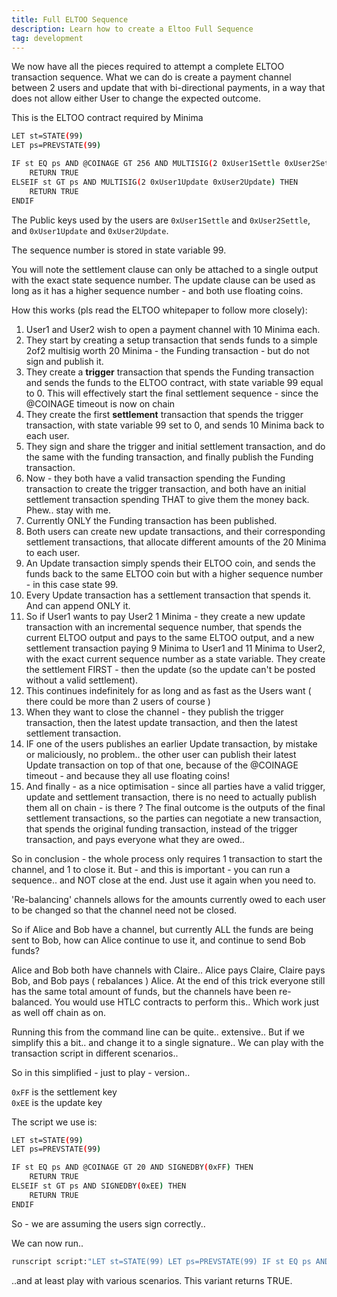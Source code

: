 ```yaml
---
title: Full ELTOO Sequence
description: Learn how to create a Eltoo Full Sequence
tag: development
---
```


We now have all the pieces required to attempt a complete ELTOO transaction sequence. What we can do is create a payment channel between 2 users and update that with bi-directional payments, in a way that does not allow either User to change the expected outcome.

This is the ELTOO contract required by Minima

```bash
LET st=STATE(99)
LET ps=PREVSTATE(99)

IF st EQ ps AND @COINAGE GT 256 AND MULTISIG(2 0xUser1Settle 0xUser2Settle) THEN
    RETURN TRUE
ELSEIF st GT ps AND MULTISIG(2 0xUser1Update 0xUser2Update) THEN
    RETURN TRUE
ENDIF
```

The Public keys used by the users are `0xUser1Settle` and `0xUser2Settle`, and `0xUser1Update` and `0xUser2Update`.

The sequence number is stored in state variable 99.

You will note the settlement clause can only be attached to a single output with the exact state sequence number. The update clause can be used as long as it has a higher sequence number - and both use floating coins.

How this works (pls read the ELTOO whitepaper to follow more closely):

1. User1 and User2 wish to open a payment channel with 10 Minima each.
2. They start by creating a setup transaction that sends funds to a simple 2of2 multisig worth 20 Minima - the Funding transaction - but do not sign and publish it.
3. They create a **trigger** transaction that spends the Funding transaction and sends the funds to the ELTOO contract, with state variable 99 equal to 0. This will effectively start the final settlement sequence - since the @COINAGE timeout is now on chain
4. They create the first **settlement** transaction that spends the trigger transaction, with state variable 99 set to 0, and sends 10 Minima back to each user.
5. They sign and share the trigger and initial settlement transaction, and do the same with the funding transaction, and finally publish the Funding transaction.
6. Now - they both have a valid transaction spending the Funding transaction to create the trigger transaction, and both have an initial settlement transaction spending THAT to give them the money back. Phew.. stay with me.
7. Currently ONLY the Funding transaction has been published.
8. Both users can create new update transactions, and their corresponding settlement transactions, that allocate different amounts of the 20 Minima to each user.
9. An Update transaction simply spends their ELTOO coin, and sends the funds back to the same ELTOO coin but with a higher sequence number - in this case state 99.
10. Every Update transaction has a settlement transaction that spends it. And can append ONLY it.
11. So if User1 wants to pay User2 1 Minima - they create a new update transaction with an incremental sequence number, that spends the current ELTOO output and pays to the same ELTOO output, and a new settlement transaction paying 9 Minima to User1 and 11 Minima to User2, with the exact current sequence number as a state variable. They create the settlement FIRST - then the update (so the update can't be posted without a valid settlement).
12. This continues indefinitely for as long and as fast as the Users want ( there could be more than 2 users of course )
13. When they want to close the channel - they publish the trigger transaction, then the latest update transaction, and then the latest settlement transaction.
14. IF one of the users publishes an earlier Update transaction, by mistake or maliciously, no problem.. the other user can publish their latest Update transaction on top of that one, because of the @COINAGE timeout - and because they all use floating coins!
15. And finally - as a nice optimisation - since all parties have a valid trigger, update and settlement transaction, there is no need to actually publish them all on chain - is there ? The final outcome is the outputs of the final settlement transactions, so the parties can negotiate a new transaction, that spends the original funding transaction, instead of the trigger transaction, and pays everyone what they are owed..

So in conclusion - the whole process only requires 1 transaction to start the channel, and 1 to close it. But - and this is important - you can run a sequence.. and NOT close at the end. Just use it again when you need to.

'Re-balancing' channels allows for the amounts currently owed to each user to be changed so that the channel need not be closed.

So if Alice and Bob have a channel, but currently ALL the funds are being sent to Bob, how can Alice continue to use it, and continue to send Bob funds?

Alice and Bob both have channels with Claire.. Alice pays Claire, Claire pays Bob, and Bob pays ( rebalances ) Alice. At the end of this trick everyone still has the same total amount of funds, but the channels have been re-balanced. You would use HTLC contracts to perform this.. Which work just as well off chain as on.

Running this from the command line can be quite.. extensive.. But if we simplify this a bit.. and change it to a single signature.. We can play with the transaction script in different scenarios..

So in this simplified - just to play - version..

`0xFF` is the settlement key <br/>
`0xEE` is the update key

The script we use is:

```bash
LET st=STATE(99)
LET ps=PREVSTATE(99)

IF st EQ ps AND @COINAGE GT 20 AND SIGNEDBY(0xFF) THEN
    RETURN TRUE
ELSEIF st GT ps AND SIGNEDBY(0xEE) THEN
    RETURN TRUE
ENDIF
```

So - we are assuming the users sign correctly..

We can now run..

```bash title="Terminal"
runscript script:"LET st=STATE(99) LET ps=PREVSTATE(99) IF st EQ ps AND @COINAGE GT 20 AND SIGNEDBY(0xFF) THEN RETURN TRUE ELSEIF st GT ps AND SIGNEDBY(0xEE) THEN RETURN TRUE ENDIF" globals:{"@COINAGE":"23"} state:{"99":"0"} prevstate:{"99":"0"} signatures:["0xFF"]
```

..and at least play with various scenarios. This variant returns TRUE.
